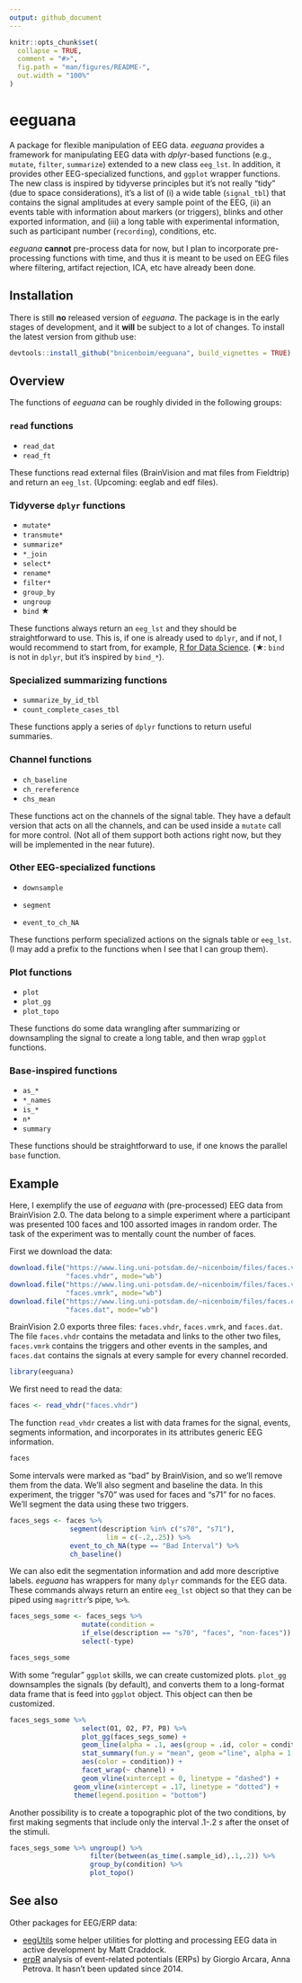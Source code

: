 ```yaml
---
output: github_document
---
```




```r
knitr::opts_chunk$set(
  collapse = TRUE,
  comment = "#>",
  fig.path = "man/figures/README-",
  out.width = "100%"
)
```
# eeguana

A package for flexible manipulation of EEG data. *eeguana* provides a framework for manipulating EEG data with *dplyr*-based functions (e.g., `mutate`, `filter`, `summarize`) extended to a new class `eeg_lst`. In addition, it provides other EEG-specialized functions, and `ggplot` wrapper functions.  The new class is inspired by tidyverse principles but it's not really "tidy" (due to space considerations), it's a list of (i) a wide table (`signal_tbl`) that contains the signal amplitudes at every sample point of the EEG,  (ii) an events table with information about markers (or triggers), blinks and other exported information, and (iii) a long table with experimental information, such as participant number (`recording`), conditions, etc.  

*eeguana* **cannot** pre-process data for now, but I plan to incorporate pre-processing functions with time, and thus it is meant to be used on EEG files where filtering, artifact rejection, ICA, etc have already been done.



## Installation

There is still **no** released version of *eeguana*.  The package is in the early stages of development, and it **will** be subject to a lot of changes. To install the latest version from github use:


``` r
devtools::install_github("bnicenboim/eeguana", build_vignettes = TRUE)

```

## Overview

The functions of *eeguana* can be roughly divided in the following groups:

### `read` functions

* `read_dat`
* `read_ft`

These functions read external files (BrainVision and mat files from Fieldtrip) and return an `eeg_lst`. (Upcoming: eeglab and edf files).

### Tidyverse `dplyr` functions

* `mutate*`
* `transmute*`
* `summarize*`
* `*_join`
* `select*`
* `rename*`
* `filter*`
* `group_by`
* `ungroup`
* `bind` &#9733;

These functions always return an `eeg_lst` and they should be straightforward to use. This is, if one is already used to `dplyr`, and if not, I would recommend to start from, for example, [R for Data Science](http://r4ds.had.co.nz/). (&#9733;: `bind` is not in `dplyr`, but it's inspired by `bind_*`).

### Specialized summarizing functions

* `summarize_by_id_tbl`
* `count_complete_cases_tbl`

These functions apply a series of `dplyr` functions to return useful summaries.

### Channel functions

* `ch_baseline`
* `ch_rereference`
* `chs_mean`

These functions act on the channels of the signal table. They have a default version that acts on all the channels, and can be used inside a `mutate` call for more control. (Not all of them support both actions right now, but they will be implemented in the near future).

### Other EEG-specialized functions

* `downsample`
* `segment`

* `event_to_ch_NA`

These functions perform specialized actions on the signals table or `eeg_lst`. (I may add a prefix to the functions when I see that I can group them).

### Plot functions

* `plot`
* `plot_gg`
* `plot_topo`

These functions do some data wrangling after summarizing or downsampling the signal to create a long table, and then wrap
`ggplot` functions.

### Base-inspired functions

* `as_*`
* `*_names`
* `is_*`
* `n*`
* `summary`

These functions should be straightforward to use, if one knows the parallel `base` function.



## Example



Here, I
exemplify the use of *eeguana* with (pre-processed) EEG data from BrainVision 2.0. The data belong to 
a simple experiment  where a
participant was presented 100 faces and 100 assorted images in random order. The
task of the experiment was to mentally count the number of faces.

First we download the data:

```r
download.file("https://www.ling.uni-potsdam.de/~nicenboim/files/faces.vhdr", 
              "faces.vhdr", mode="wb")
download.file("https://www.ling.uni-potsdam.de/~nicenboim/files/faces.vmrk", 
              "faces.vmrk", mode="wb")
download.file("https://www.ling.uni-potsdam.de/~nicenboim/files/faces.dat", 
              "faces.dat", mode="wb")
```

BrainVision 2.0 exports three files: `faces.vhdr`, `faces.vmrk`, and
`faces.dat`. The file `faces.vhdr` contains the metadata and links to the other
two files, `faces.vmrk` contains the triggers and other events in the samples,
and `faces.dat` contains the signals at every sample for every channel recorded.


```r
library(eeguana)
```

We first need to read the data:

```r
faces <- read_vhdr("faces.vhdr")
```

The function `read_vhdr` creates a list with data frames for the signal, events,
segments information, and incorporates in its attributes generic EEG information.

```r
faces
```

Some intervals were marked as "bad" by BrainVision, and so we'll remove them
from the data. We'll also segment and baseline the data. In this experiment, the
trigger "s70" was used for faces and "s71" for no faces. We'll segment the data
using these two triggers.

```r
faces_segs <- faces %>% 
               segment(description %in% c("s70", "s71"), 
                        lim = c(-.2,.25)) %>%
               event_to_ch_NA(type == "Bad Interval") %>% 
               ch_baseline()
```


We can also edit the segmentation information and add more descriptive labels.
*eeguana* has wrappers for many `dplyr` commands for the EEG data.  These commands always return an entire `eeg_lst` object so that they can be piped using `magrittr`'s pipe, `%>%`.

```r
faces_segs_some <- faces_segs %>%  
                  mutate(condition =
                  if_else(description == "s70", "faces", "non-faces")) %>% 
                  select(-type)

faces_segs_some
```

With some "regular" `ggplot` skills, we can create customized plots. `plot_gg`
downsamples the signals (by default), and converts them to a long-format data frame that is
feed into `ggplot` object. This object can then be customized. 

```r
faces_segs_some %>% 
                  select(O1, O2, P7, P8) %>% 
                  plot_gg(faces_segs_some) + 
                  geom_line(alpha = .1, aes(group = .id, color = condition)) + 
                  stat_summary(fun.y = "mean", geom ="line", alpha = 1, size = 1.5, 
                  aes(color = condition)) +
                  facet_wrap(~ channel) + 
                  geom_vline(xintercept = 0, linetype = "dashed") + 
                geom_vline(xintercept = .17, linetype = "dotted") + 
                theme(legend.position = "bottom") 
```



Another possibility is to create a topographic plot of the two conditions, by
first making segments that include only the interval .1-.2 *s* after the onset
of the stimuli.

```r
faces_segs_some %>% ungroup() %>%  
                    filter(between(as_time(.sample_id),.1,.2)) %>% 
                    group_by(condition) %>%
                    plot_topo()
```


## See also

Other packages for EEG/ERP data:

* [eegUtils](https://github.com/craddm/eegUtils ) some helper utilities for plotting and processing EEG data in active development by Matt Craddock.
* [erpR](https://cran.r-project.org/web/packages/erpR/index.html)  analysis of event-related potentials (ERPs) by Giorgio Arcara, Anna Petrova. It hasn't been updated since 2014.

